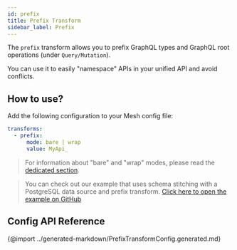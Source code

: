 ```yaml
---
id: prefix
title: Prefix Transform
sidebar_label: Prefix
---
```


The `prefix` transform allows you to prefix GraphQL types and GraphQL root operations (under `Query/Mutation`).

You can use it to easily "namespace" APIs in your unified API and avoid conflicts.

<PackageInstall packages="@graphql-mesh/transform-prefix" />

## How to use?

Add the following configuration to your Mesh config file:

```yml
transforms:
  - prefix:
      mode: bare | wrap
      value: MyApi_
```

> For information about "bare" and "wrap" modes, please read the [dedicated section](/docs/transforms/transforms-introduction#two-different-modes).

> You can check out our example that uses schema stitching with a PostgreSQL data source and prefix transform.
[Click here to open the example on GitHub](https://github.com/Urigo/graphql-mesh/tree/master/examples/postgres-geodb)

## Config API Reference

{@import ../generated-markdown/PrefixTransformConfig.generated.md}
